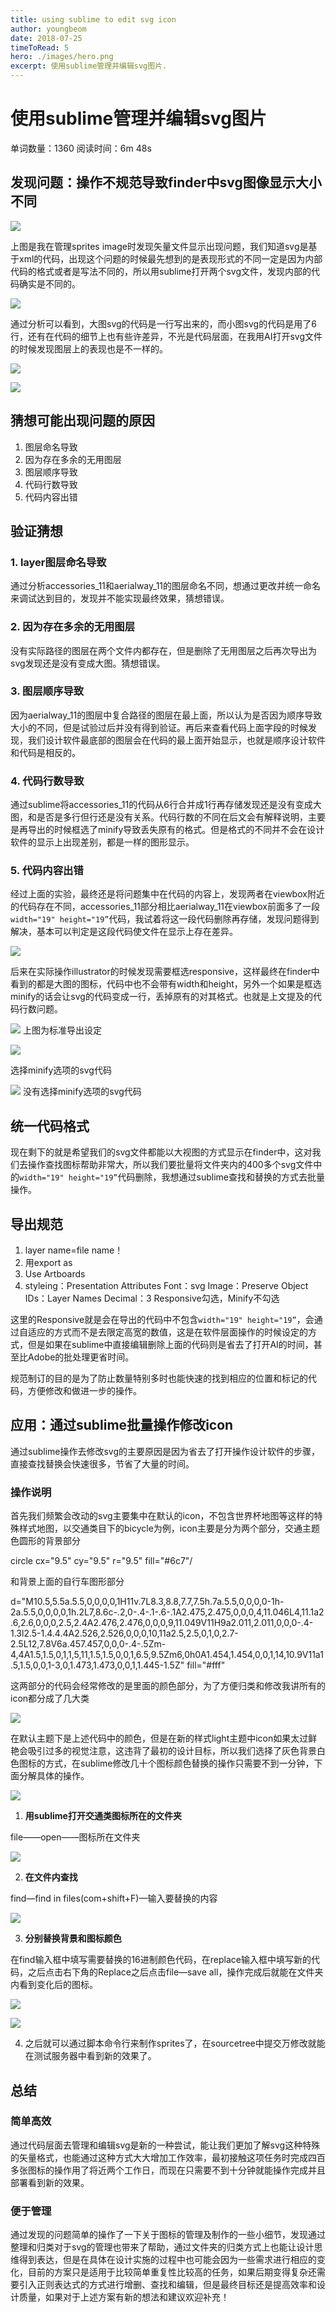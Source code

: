 ```yaml
---
title: using sublime to edit svg icon
author: youngbeom
date: 2018-07-25
timeToRead: 5
hero: ./images/hero.png
excerpt: 使用sublime管理并编辑svg图片.
---
```


# 使用sublime管理并编辑svg图片

单词数量：1360  阅读时间：6m 48s

## 发现问题：操作不规范导致finder中svg图像显示大小不同  

![](http://youngbeom-cloud.oss-cn-shanghai.aliyuncs.com/blog/assets/2018/07/coding-sprite-svg-1.png)

上图是我在管理sprites image时发现矢量文件显示出现问题，我们知道svg是基于xml的代码，出现这个问题的时候最先想到的是表现形式的不同一定是因为内部代码的格式或者是写法不同的，所以用sublime打开两个svg文件，发现内部的代码确实是不同的。  

![](http://youngbeom-cloud.oss-cn-shanghai.aliyuncs.com/blog/assets/2018/07/coding-sprite-svg-2.png)  

通过分析可以看到，大图svg的代码是一行写出来的，而小图svg的代码是用了6行，还有在代码的细节上也有些许差异，不光是代码层面，在我用AI打开svg文件的时候发现图层上的表现也是不一样的。

![](http://youngbeom-cloud.oss-cn-shanghai.aliyuncs.com/blog/assets/2018/07/coding-sprite-svg-3.png)  

![](http://youngbeom-cloud.oss-cn-shanghai.aliyuncs.com/blog/assets/2018/07/coding-sprite-svg-4.png)  

## 猜想可能出现问题的原因  

1. 图层命名导致
2. 因为存在多余的无用图层
3. 图层顺序导致
4. 代码行数导致
5. 代码内容出错

## 验证猜想

### 1. layer图层命名导致  

通过分析accessories_11和aerialway_11的图层命名不同，想通过更改并统一命名来调试达到目的，发现并不能实现最终效果，猜想错误。

### 2. 因为存在多余的无用图层  
  
没有实际路径的图层在两个文件内都存在，但是删除了无用图层之后再次导出为svg发现还是没有变成大图。猜想错误。 

### 3. 图层顺序导致    

因为aerialway_11的图层中复合路径的图层在最上面，所以认为是否因为顺序导致大小的不同，但是试验过后并没有得到验证。再后来查看代码上面<path>字段的时候发现，我们设计软件最底部的图层会在代码的最上面开始显示，也就是顺序设计软件和代码是相反的。

### 4. 代码行数导致   

通过sublime将accessories_11的代码从6行合并成1行再存储发现还是没有变成大图，和是否是多行但行还是没有关系。代码行数的不同在后文会有解释说明，主要是再导出的时候框选了minify导致丢失原有的格式。但是格式的不同并不会在设计软件的显示上出现差别，都是一样的图形显示。

### 5. 代码内容出错    

经过上面的实验，最终还是将问题集中在代码的内容上，发现两者在viewbox附近的代码存在不同，accessories_11部分相比aerialway_11在viewbox前面多了一段`width="19" height="19”`代码，我试着将这一段代码删除再存储，发现问题得到解决，基本可以判定是这段代码使文件在显示上存在差异。

![](http://youngbeom-cloud.oss-cn-shanghai.aliyuncs.com/blog/assets/2018/07/coding-sprite-svg-5.png)

后来在实际操作illustrator的时候发现需要框选responsive，这样最终在finder中看到的都是大图的图标，代码中也不会带有width和height，另外一个如果是框选minify的话会让svg的代码变成一行，丢掉原有的对其格式。也就是上文提及的代码行数问题。  

![](http://youngbeom-cloud.oss-cn-shanghai.aliyuncs.com/blog/assets/2018/07/coding-sprite-svg-6.png)
上图为标准导出设定



![](http://youngbeom-cloud.oss-cn-shanghai.aliyuncs.com/blog/assets/2018/07/coding-sprite-svg-7.png)

选择minify选项的svg代码


![](http://youngbeom-cloud.oss-cn-shanghai.aliyuncs.com/blog/assets/2018/07/coding-sprite-svg-8.png)
没有选择minify选项的svg代码




## 统一代码格式    

现在剩下的就是希望我们的svg文件都能以大视图的方式显示在finder中，这对我们去操作查找图标帮助非常大，所以我们要批量将文件夹内的400多个svg文件中的`width="19" height="19”`代码删除，我想通过sublime查找和替换的方式去批量操作。

## 导出规范    

1. layer name=file name！
2. 用export as
3. Use Artboards
4. styleing：Presentation Attributes
Font：svg
Image：Preserve
Object IDs：Layer Names
Decimal：3
Responsive勾选，Minify不勾选

这里的Responsive就是会在导出的代码中不包含`width="19" height="19”`，会通过自适应的方式而不是去限定高宽的数值，这是在软件层面操作的时候设定的方式，但是如果在sublime中直接编辑删除上面的代码则是省去了打开AI的时间，甚至比Adobe的批处理更省时间。  

规范制订的目的是为了防止数量特别多时也能快速的找到相应的位置和标记的代码，方便修改和做进一步的操作。


## 应用：通过sublime批量操作修改icon    

通过sublime操作去修改svg的主要原因是因为省去了打开操作设计软件的步骤，直接查找替换会快速很多，节省了大量的时间。   

### 操作说明    

首先我们频繁会改动的svg主要集中在默认的icon，不包含世界杯地图等这样的特殊样式地图，以交通类目下的bicycle为例，icon主要是分为两个部分，交通主题色圆形的背景部分  

circle cx="9.5" cy="9.5" r="9.5" fill="#6c7"/

和背景上面的自行车图形部分   

d="M10.5,5.5a.5.5,0,0,0,0,1H11v.7L8.3,8.8,7.7,7.5h.7a.5.5,0,0,0,0-1h-2a.5.5,0,0,0,0,1h.2L7,8.6c-.2,0-.4-.1-.6-.1A2.475,2.475,0,0,0,4,11.046L4,11.1a2.6,2.6,0,0,0,2.5,2.4A2.476,2.476,0,0,0,9,11.049V11H9a2.011,2.011,0,0,0-.4-1.3l2.5-1.4.4.4A2.526,2.526,0,0,0,10,11a2.5,2.5,0,1,0,2.7-2.5L12,7.8V6a.457.457,0,0,0-.4-.5Zm-4,4A1.5,1.5,0,1,1,5,11,1.5,1.5,0,0,1,6.5,9.5Zm6,0h0A1.454,1.454,0,0,1,14,10.9V11a1.5,1.5,0,0,1-3,0,1.473,1.473,0,0,1,1.445-1.5Z" fill="#fff"

这两部分的代码会经常修改的是里面的颜色部分，为了方便归类和修改我讲所有的icon都分成了几大类   

![](http://youngbeom-cloud.oss-cn-shanghai.aliyuncs.com/blog/assets/2018/07/coding-sprite-svg-9.png)  

在默认主题下是上述代码中的颜色，但是在新的样式light主题中icon如果太过鲜艳会吸引过多的视觉注意，这违背了最初的设计目标，所以我们选择了灰色背景白色图标的方式，在sublime修改几十个图标颜色替换的操作只需要不到一分钟，下面分解具体的操作。  

![](http://youngbeom-cloud.oss-cn-shanghai.aliyuncs.com/blog/assets/2018/07/coding-sprite-svg-10.jpg)


1. **用sublime打开交通类图标所在的文件夹**  

 file——open——图标所在文件夹  

![](http://youngbeom-cloud.oss-cn-shanghai.aliyuncs.com/blog/assets/2018/07/coding-sprite-svg-11.png)  

2. **在文件内查找**  

find—find in files(com+shift+F)—输入要替换的内容  

![](http://youngbeom-cloud.oss-cn-shanghai.aliyuncs.com/blog/assets/2018/07/coding-sprite-svg-12.png)

3. **分别替换背景和图标颜色**  

在find输入框中填写需要替换的16进制颜色代码，在replace输入框中填写新的代码，之后点击右下角的Replace之后点击file—save all，操作完成后就能在文件夹内看到变化后的图标。  

![](http://youngbeom-cloud.oss-cn-shanghai.aliyuncs.com/blog/assets/2018/07/coding-sprite-svg-13.png)

![](http://youngbeom-cloud.oss-cn-shanghai.aliyuncs.com/blog/assets/2018/07/coding-sprite-svg-14.png)

4. 之后就可以通过脚本命令行来制作sprites了，在sourcetree中提交万修改就能在测试服务器中看到新的效果了。

## 总结  

### 简单高效  

通过代码层面去管理和编辑svg是新的一种尝试，能让我们更加了解svg这种特殊的矢量格式，也能通过这种方式大大增加工作效率，最初接触这项任务时完成四百多张图标的操作用了将近两个工作日，而现在只需要不到十分钟就能操作完成并且部署看到新的效果。  

### 便于管理  

通过发现的问题简单的操作了一下关于图标的管理及制作的一些小细节，发现通过整理和归类对于svg的管理也带来了帮助，通过文件夹的归类方式上也能让设计思维得到表达，但是在具体在设计实施的过程中也可能会因为一些需求进行相应的变化，目前的方案只是适用于比较简单重复性比较高的任务，如果后期变得复杂还需要引入正则表达式的方式进行增删、查找和编辑，但是最终目标还是提高效率和设计质量，如果对于上述方案有新的想法和建议欢迎补充！

